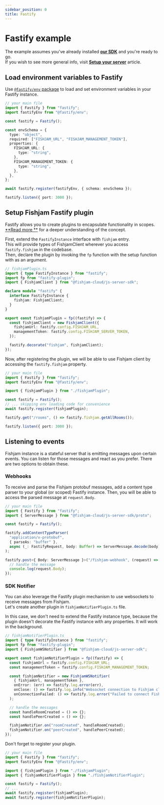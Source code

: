 ```yaml
---
sidebar_position: 0
title: Fastify
---
```



# Fastify example

The example assumes you've already installed [**our SDK**](https://github.com/fishjam-cloud/js-server-sdk) and you're ready to go.  
If you wish to see more general info, visit [**Setup your server**](/production/server) article.

## Load environment variables to Fastify

Use [`@fastify/env` package](https://github.com/fastify/fastify-env) to load and set environment variables in your Fastify instance.

```ts
// your main file
import { Fastify } from "fastify";
import fastifyEnv from "@fastify/env";

const fastify = Fastify();

const envSchema = {
  type: "object",
  required: ["FISHJAM_URL", "FISHJAM_MANAGEMENT_TOKEN"],
  properties: {
    FISHJAM_URL: {
      type: "string",
    },
    FISHJAM_MANAGEMENT_TOKEN: {
      type: "string",
    },
  },
};

await fastify.register(fastifyEnv, { schema: envSchema });

fastify.listen({ port: 3000 });
```

## Setup Fishjam Fastify plugin

Fastify allows you to create plugins to encapsulate functionality in scopes.  
[**Read more **](https://fastify.dev/docs/latest/Reference/Plugins) for a deeper understanding of the concept.

First, extend the `FastifyInstance` interface with `fishjam` entry.  
This will provide types of FishjamClient wherever you access `fastify.fishjam` in the codebase.  
Then, declare the plugin by invoking the `fp` function with the setup function with as an argument.

```ts
// fishjamPlugin.ts
import { type FastifyInstance } from "fastify";
import fp from "fastify-plugin";
import { FishjamClient } from "@fishjam-cloud/js-server-sdk";

declare module "fastify" {
  interface FastifyInstance {
    fishjam: FishjamClient;
  }
}

export const fishjamPlugin = fp((fastify) => {
  const fishjamClient = new FishjamClient({
    fishjamUrl: fastify.config.FISHJAM_URL,
    managementToken: fastify.config.FISHJAM_SERVER_TOKEN,
  });

  fastify.decorate("fishjam", fishjamClient);
});
```

Now, after registering the plugin, we will be able to use Fishjam client by accessing the `fastify.fishjam` property.

```ts
// your main file
import { Fastify } from "fastify";
import fastifyEnv from "@fastify/env";

import { fishjamPlugin } from "./fishjamPlugin";

const fastify = Fastify();
// ... skipping env loading code for convenience
await fastify.register(fishjamPlugin);

fastify.get("/rooms", () => fastify.fishjam.getAllRooms());

fastify.listen({ port: 3000 });
```

## Listening to events

Fishjam instance is a stateful server that is emitting messages upon certain events.
You can listen for those messages and react as you prefer.
There are two options to obtain these.

### Webhooks

To receive and parse the Fishjam protobuf messages, add a content type parser to your global (or scoped) Fastify instance.
Then, you will be able to access the parsed message at `request.Body`.

```ts
// your main file
import { Fastify } from "fastify";
import { ServerMessage } from "@fishjam-cloud/js-server-sdk/proto";

const fastify = Fastify();

fastify.addContentTypeParser(
  "application/x-protobuf",
  { parseAs: "buffer" },
  async (_: FastifyRequest, body: Buffer) => ServerMessage.decode(body)
);

fastify.post<{ Body: ServerMessage }>("/fishjam-webhook", (request) => {
  // handle the message
  console.log(request.Body);
});
```

### SDK Notifier

You can also leverage the Fastify plugin mechanism to use websockets to receive messages from Fishjam.  
Let's create another plugin in `fishjamNotifierPlugin.ts` file.

In this case, we don't need to extend the Fastify instance type, because the plugin doesn't decorate the Fastify instance with any properties. It will work in the background.

```ts
// fishjamNotifierPlugin.ts
import { type FastifyInstance } from "fastify";
import fp from "fastify-plugin";
import { FishjamWSNotifier } from "@fishjam-cloud/js-server-sdk";

export const fishjamNotifierPlugin = fp((fastify) => {
  const fishjamUrl = fastify.config.FISHJAM_URL;
  const managementToken = fastify.config.FISHJAM_MANAGEMENT_TOKEN;

  const fishjamNotifier = new FishjamWSNotifier(
    { fishjamUrl, managementToken },
    onError: (err) => fastify.log.error(err),
    onClose: () => fastify.log.info("Websocket connection to Fishjam closed"),
    onConnectionFailed: () => fastify.log.error("Failed to connect Fishjam notifier")
  );

  // handle the messages
  const handleRoomCreated = () => {};
  const handlePeerCreated = () => {};

  fishjamNotifier.on("roomCreated", handleRoomCreated);
  fishjamNotifier.on("peerCreated", handlePeerCreated);
});
```

Don't forget to register your plugin.

```ts
// your main file
import { Fastify } from "fastify";
import fastifyEnv from "@fastify/env";

import { fishjamPlugin } from "./fishjamPlugin";
import { fishjamNotifierPlugin } from "./fishjamNotifierPlugin";

const fastify = Fastify();
// ...
await fastify.register(fishjamPlugin);
await fastify.register(fishjamNotifierPlugin);
```
